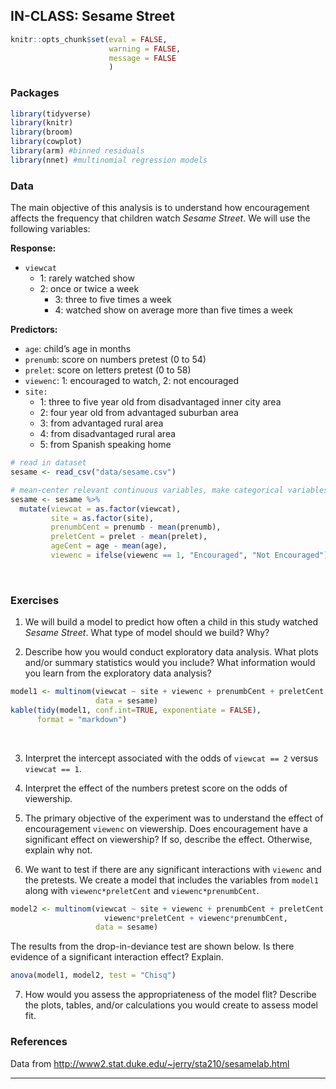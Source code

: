 ## IN-CLASS: Sesame Street

```r
knitr::opts_chunk$set(eval = FALSE, 
                      warning = FALSE,
                      message = FALSE
                      )
```

### Packages {-}

```r
library(tidyverse)
library(knitr)
library(broom)
library(cowplot)
library(arm) #binned residuals
library(nnet) #multinomial regression models
```

### Data {-}
The main objective of this analysis is to understand how encouragement affects the frequency that children watch *Sesame Street*. We will use the following variables: 

**Response:**

- <font class="vocab">`viewcat`</font>
    + 1: rarely watched show
    + 2: once or twice a week
      + 3: three to five times a week
      + 4: watched show on average more than five times a week


**Predictors:**

- <font class="vocab">`age`:</font> child's age in months
- <font class="vocab">`prenumb`: </font>score on numbers pretest (0 to 54)
- <font class="vocab">`prelet`: </font>score on letters pretest (0 to 58)
- <font class="vocab">`viewenc`:</font> 1: encouraged to watch, 2: not encouraged
- <font class="vocab">`site:`</font>
    + 1: three to five year old from disadvantaged inner city area
    + 2: four year old from advantaged suburban area
    + 3: from advantaged rural area
    + 4: from disadvantaged rural area
    + 5: from Spanish speaking home


```r
# read in dataset
sesame <- read_csv("data/sesame.csv")
```

```r
# mean-center relevant continuous variables, make categorical variables factors
sesame <- sesame %>% 
  mutate(viewcat = as.factor(viewcat), 
         site = as.factor(site), 
         prenumbCent = prenumb - mean(prenumb), 
         preletCent = prelet - mean(prelet), 
         ageCent = age - mean(age),
         viewenc = ifelse(viewenc == 1, "Encouraged", "Not Encouraged"))
```
<br>

### Exercises {-}

1. We will build a model to predict how often a child in this study watched *Sesame Street*. What type of model should we build? Why? 

2. Describe how you would conduct exploratory data analysis. What plots and/or summary statistics would you include? What information would you learn from the exploratory data analysis?

```r
model1 <- multinom(viewcat ~ site + viewenc + prenumbCent + preletCent + ageCent,
                   data = sesame)
kable(tidy(model1, conf.int=TRUE, exponentiate = FALSE),
      format = "markdown")
```
<br>

3. Interpret the intercept associated with the odds of `viewcat == 2` versus `viewcat == 1`. 

4. Interpret the effect of the numbers pretest score on the odds of viewership. 


5. The primary objective of the experiment was to understand the effect of encouragement `viewenc` on viewership. Does encouragement have a significant effect on viewership? If so, describe the effect. Otherwise, explain why not. 

6.  We want to test if there are any significant interactions with `viewenc` and the pretests. We create a model that includes the variables from `model1` along with `viewenc*preletCent` and `viewenc*prenumbCent`. 

```r
model2 <- multinom(viewcat ~ site + viewenc + prenumbCent + preletCent + ageCent + 
                     viewenc*preletCent + viewenc*prenumbCent,
                   data = sesame)
```

The results from the drop-in-deviance test are shown below. Is there evidence of a significant interaction effect? Explain. 

```r
anova(model1, model2, test = "Chisq")
```

7. How would you assess the appropriateness of the model flit? Describe the plots, tables, and/or calculations you would create to assess model fit. 

### References {-}

Data from [http://www2.stat.duke.edu/~jerry/sta210/sesamelab.html](http://www2.stat.duke.edu/~jerry/sta210/sesamelab.html)


***
